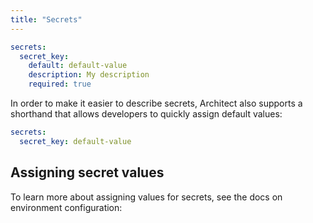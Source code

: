 ```yaml
---
title: "Secrets"
---
```


```yaml
secrets:
  secret_key:
    default: default-value
    description: My description
    required: true
```

In order to make it easier to describe secrets, Architect also supports a
shorthand that allows developers to quickly assign default values:

```yaml
secrets:
  secret_key: default-value
```

## Assigning secret values

To learn more about assigning values for secrets, see the docs on environment
configuration:

<Card title="Environment Configuration" href="/deployments/secrets" />

